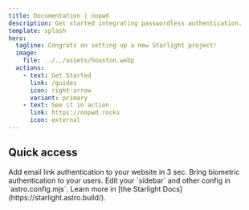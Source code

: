 ```yaml
---
title: Documentation | nopwd
description: Get started integrating passwordless authentication.
template: splash
hero:
  tagline: Congrats on setting up a new Starlight project!
  image:
    file: ../../assets/houston.webp
  actions:
    - text: Get Started
      link: /guides
      icon: right-arrow
      variant: primary
    - text: See it in action
      link: https://nopwd.rocks
      icon: external
---
```



## Quick access

<CardGrid>
  <Card title="Guide : Email authentication" icon="open-book">
    Add email link authentication to your website in 3 sec.
  </Card>
  <Card title="Guide : Passkey authentication" icon="open-book">
    Bring biometric authentication to your users.
  </Card>
  <Card title="Components references" icon="setting">
    Edit your `sidebar` and other config in `astro.config.mjs`.
  </Card>
  <Card title="API references" icon="setting">
    Learn more in [the Starlight Docs](https://starlight.astro.build/).
  </Card>
</CardGrid>
